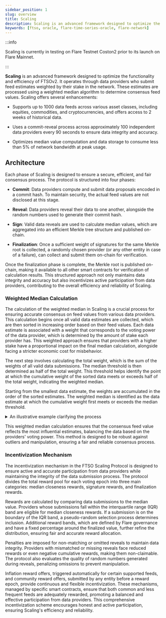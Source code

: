 ```yaml
---
sidebar_position: 1
slug: overview
title: Scaling
description: Scaling is an advanced framework designed to optimize the functionality and efficiency of FTSOv2.
keywords: [ftso, oracle, flare-time-series-oracle, flare-network]
---
```


:::info

Scaling is currently in testing on Flare Testnet Coston2 prior to its launch on Flare Mainnet.

:::

**Scaling** is an advanced framework designed to optimize the functionality and efficiency of FTSOv2. It operates through data providers who submit feed estimates weighted by their stake in the network. These estimates are processed using a weighted median algorithm to determine consensus feed values. Scaling offers several enhancements:

- Supports up to 1000 data feeds across various asset classes, including equities, commodities, and cryptocurrencies, and offers access to 2 weeks of historical data.

- Uses a commit-reveal process across approximately 100 independent data providers every 90 seconds to ensure data integrity and accuracy.

- Optimizes median value computation and data storage to consume less than 5% of network bandwidth at peak usage.

## Architecture

Each phase of Scaling is designed to ensure a secure, efficient, and fair consensus process. The protocol is structured into four phases:

- **Commit**: Data providers compute and submit data proposals encoded in a commit hash. To maintain security, the actual feed values are not disclosed at this stage.

- **Reveal**: Data providers reveal their data to one another, alongside the random numbers used to generate their commit hash.

- **Sign**: Valid data reveals are used to calculate median values, which are aggregated into an efficient Merkle tree structure and published on-chain.

- **Finalization**: Once a sufficient weight of signatures for the same Merkle root is collected, a randomly chosen provider (or any other entity in case of a failure), can collect and submit them on-chain for verification.

Once the finalization phase is complete, the Merkle root is published on-chain, making it available to all other smart contracts for verification of calculation results. This structured approach not only maintains data integrity and accuracy but also incentivizes active participation from data providers, contributing to the overall efficiency and reliability of Scaling.

### Weighted Median Calculation

The calculation of the weighted median in Scaling is a crucial process for ensuring accurate consensus on feed values from various data providers. This calculation begins once all valid data estimates are collected, which are then sorted in increasing order based on their feed values. Each data estimate is associated with a weight that corresponds to the voting power of the data provider, which is determined by the amount of stake each provider has. This weighted approach ensures that providers with a higher stake have a proportional impact on the final median calculation, alongside facing a stricter economic cost for misbehavior.

The next step involves calculating the total weight, which is the sum of the weights of all valid data submissions. The median threshold is then determined as half of the total weight. This threshold helps identify the point at which the cumulative weight of the sorted data meets or exceeds half of the total weight, indicating the weighted median.

Starting from the smallest data estimate, the weights are accumulated in the order of the sorted estimates. The weighted median is identified as the data estimate at which the cumulative weight first meets or exceeds the median threshold.

<details> 
<summary>An illustrative example clarifying the process</summary>

Suppose we have the following data estimates from five providers with their corresponding weights:

| Estimate (Feed Value) | Weight |
| --------------------- | ------ |
| 250                   | 4      |
| 200                   | 2      |
| 100                   | 1      |
| 150                   | 3      |
| 300                   | 1      |

First, sort these estimates:

| Estimate (Feed Value) | Weight |
| --------------------- | ------ |
| 100                   | 1      |
| 150                   | 3      |
| 200                   | 2      |
| 250                   | 4      |
| 300                   | 1      |

Calculate the total weight: $W = 1 + 3 + 2 + 4 + 1 = 11$.

The median threshold $ M $ is $ \frac{W}{2} = 5.5 $.

Accumulate the weights:

- For 100: Cumulative weight = 1
- For 150: Cumulative weight = 1 + 3 = 4
- For 200: Cumulative weight = 4 + 2 = 6

At this point, the cumulative weight (6) exceeds the median threshold (5.5). Therefore, the weighted median is 200.

</details>

This weighted median calculation ensures that the consensus feed value reflects the most influential estimates, balancing the data based on the providers' voting power. This method is designed to be robust against outliers and manipulation, ensuring a fair and reliable consensus process.

### Incentivization Mechanism

The incentivization mechanism in the FTSO Scaling Protocol is designed to ensure active and accurate participation from data providers while maintaining the integrity of the data submission process. The protocol divides the total reward pool for each voting epoch into three main categories: median closeness rewards, signature rewards, and finalization rewards.

Rewards are calculated by comparing data submissions to the median value. Providers whose submissions fall within the interquartile range (IQR) band are eligible for median closeness rewards. If a submission is on the boundary of the IQR band, a pseudo-random selection process determines inclusion. Additional reward bands, which are defined by Flare governance and have a fixed percentage around the finalized value, further refine the distribution, ensuring fair and accurate reward allocation.

Penalties are imposed for non-matching or omitted reveals to maintain data integrity. Providers with mismatched or missing reveals face reduced rewards or even negative cumulative rewards, making them non-claimable. The protocol also evaluates the quality of random numbers generated during reveals, penalizing omissions to prevent manipulation.

Inflation reward offers, triggered automatically for certain supported feeds, and community reward offers, submitted by any entity before a reward epoch, provide continuous and flexible incentivization. These mechanisms, managed by specific smart contracts, ensure that both common and less frequent feeds are adequately rewarded, promoting a balanced and effective participation from data providers. This comprehensive incentivization scheme encourages honest and active participation, ensuring Scaling's efficiency and reliability.
